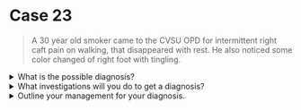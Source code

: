 # Case 23

> A 30 year old smoker came to the CVSU OPD for intermittent right caft pain on walking, that disappeared with rest. He also noticed some color changed of right foot with tingling.

<details>
<summary>What is the possible diagnosis?</summary>

Burger's disease

</details>

<details>
<summary>What investigations will you do to get a diagnosis?</summary>

- For Diagnosis: Doppler ultrasound, CT/MR Angiogram
- For General: Haemogram, FBS, Lipid profile, LFT, RFT

</details>

<details>
<summary>Outline your management for  your diagnosis.</summary>

1. General measure (SEED)
   - Stop smoking
   - Explain & Advice (Foot care)
   - Exercise
   - Dietary advice
1. For underlying disease (if present):
    - DM: Insulin or Oral Anti-diabetics
    - Hyperlipidaemia: Lipid-lowering agents (`Atovastatin`, `Rosuvastatin`)
    - Hypertension: Oral anti-hypertensive drugs
    
</details>
